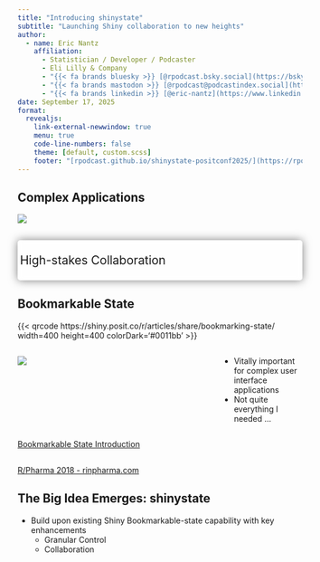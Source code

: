 ```yaml
---
title: "Introducing shinystate"
subtitle: "Launching Shiny collaboration to new heights"
author: 
  - name: Eric Nantz
    affiliation:
      - Statistician / Developer / Podcaster
      - Eli Lilly & Company
      - "{{< fa brands bluesky >}} [@rpodcast.bsky.social](https://bsky.app/profile/rpodcast.bsky.social)"
      - "{{< fa brands mastodon >}} [@rpodcast@podcastindex.social](https://podcastindex.social/@rpodcast)"
      - "{{< fa brands linkedin >}} [@eric-nantz](https://www.linkedin.com/in/eric-nantz-6621617/)"
date: September 17, 2025
format:
  revealjs:
    link-external-newwindow: true
    menu: true
    code-line-numbers: false
    theme: [default, custom.scss]
    footer: "[rpodcast.github.io/shinystate-positconf2025/](https://rpodcast.github.io/shinystate-positconf2025/)"
---
```


## Complex Applications

![](assets/img/large_app.png)

## {background-image="assets/img/collaboration_meeting.jpg" background-size="contain"}

::: {.absolute left="1%" top="0%" style="font-size:1.5em; padding: 0.1em 0.2em; background-color: rgba(255, 255, 255, .5); backdrop-filter: blur(5px); box-shadow: 0 0 1rem 0 rgba(0, 0, 0, .5); border-radius: 5px;"}
High-stakes Collaboration
:::


## Bookmarkable State

::: {.qrdiv}
{{< qrcode https://shiny.posit.co/r/articles/share/bookmarking-state/ width=400 height=400 colorDark='#0011bb' >}}
:::

:::: {.columns}

::: {.column width="70%"}

![](assets/img/bookmark_state_article_blurred.png)

:::

::: {.column width="30%"}

* Vitally important for complex user interface applications
* Not quite everything I needed ...

:::

::::

::: footer
[Bookmarkable State Introduction](https://shiny.posit.co/r/articles/share/bookmarking-state/)
:::

## {background-image="assets/img/rpharma_joe_cheng.jpg" background-size="contain"}

::: footer
[R/Pharma 2018 - rinpharma.com](https://rinpharma.com)
:::


## The Big Idea Emerges: shinystate

* Build upon existing Shiny Bookmarkable-state capability with key enhancements
    * Granular Control
    * Collaboration
